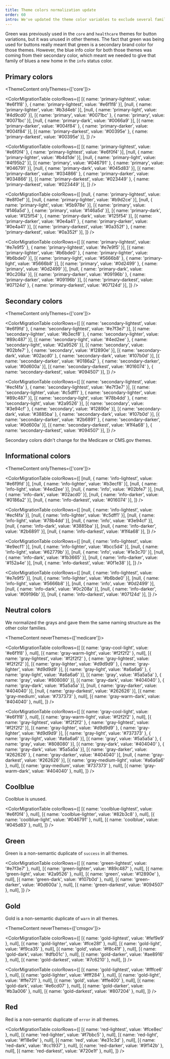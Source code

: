 ```yaml
---
title: Theme colors normalization update
order: 60
intro: We've updated the theme color variables to exclude several families of non-semantic color variables and generally normalize the use of color variables across themes
---
```



Green was previously used in the `core` and `healthcare` themes for button variations, but it was unused in other
themes. The fact that green was being used for buttons really meant that green is a
secondary brand color for those themes. However, the blue info color for both those themes
was coming from their secondary color, which meant we needed to give that family of blues
a new home in the `info` status color.

## Primary colors

<ThemeContent onlyThemes={['core']}>

<ColorMigrationTable
  colorRows={[
    [{ name: 'primary-lightest', value: '#e6f1f8' }, { name: 'primary-lightest', value: '#e6f1f8' }],
    [null,                                           { name: 'primary-lighter',  value: '#b3d4eb' }],
    [null,                                           { name: 'primary-light',    value: '#4d9cd0' }],
    [{ name: 'primary',          value: '#0071bc' }, { name: 'primary',          value: '#0071bc' }],
    [null,                                           { name: 'primary-dark',     value: '#0066a9' }],
    [{ name: 'primary-darker',   value: '#004f84' }, { name: 'primary-darker',   value: '#004f84' }],
    [{ name: 'primary-darkest',  value: '#00395e' }, { name: 'primary-darkest',  value: '#00395e' }],
  ]}
/>

</ThemeContent>
<ThemeContent onlyThemes={['healthcare']}>

<ColorMigrationTable
  colorRows={[
    [{ name: 'primary-lightest', value: '#e6f0f4' }, { name: 'primary-lightest', value: '#e6f0f4' }],
    [null,                                           { name: 'primary-lighter',  value: '#b4d1de' }],
    [null,                                           { name: 'primary-light',    value: '#4f95b2' }],
    [{ name: 'primary',          value: '#046791' }, { name: 'primary',          value: '#046791' }],
    [null,                                           { name: 'primary-dark',     value: '#045d83' }],
    [{ name: 'primary-darker',   value: '#034866' }, { name: 'primary-darker',   value: '#034866' }],
    [{ name: 'primary-darkest',  value: '#023449' }, { name: 'primary-darkest',  value: '#023449' }],
  ]}
/>

</ThemeContent>
<ThemeContent onlyThemes={['medicare']}>

<ColorMigrationTable
  colorRows={[
    [null,                                           { name: 'primary-lightest', value: '#e8f0ef' }],
    [null,                                           { name: 'primary-lighter',  value: '#b9d2ce' }],
    [null,                                           { name: 'primary-light',    value: '#5b978e' }],
    [{ name: 'primary',          value: '#146a5d' }, { name: 'primary',          value: '#146a5d' }],
    [{ name: 'primary-dark',     value: '#125f54' }, { name: 'primary-dark',     value: '#125f54' }],
    [{ name: 'primary-darker',   value: '#0e4a41' }, { name: 'primary-darker',   value: '#0e4a41' }],
    [{ name: 'primary-darkest',  value: '#0a352f' }, { name: 'primary-darkest',  value: '#0a352f' }],
  ]}
/>

</ThemeContent>
<ThemeContent onlyThemes={['cmsgov']}>

<ColorMigrationTable
  colorRows={[
    [{ name: 'primary-lightest', value: '#e7e9f5' }, { name: 'primary-lightest', value: '#e7e9f5' }],
    [{ name: 'primary-lighter',  value: '#b6bde0' }, { name: 'primary-lighter',  value: '#b6bde0' }],
    [{ name: 'primary-light',    value: '#5666b8' }, { name: 'primary-light',    value: '#5666b8' }],
    [{ name: 'primary',          value: '#0d2499' }, { name: 'primary',          value: '#0d2499' }],
    [null,                                           { name: 'primary-dark',     value: '#0c208a' }],
    [{ name: 'primary-darker',   value: '#09196b' }, { name: 'primary-darker',   value: '#09196b' }],
    [{ name: 'primary-darkest',  value: '#07124d' }, { name: 'primary-darkest',  value: '#07124d' }],
  ]}
/>

</ThemeContent>

## Secondary colors

<ThemeContent onlyThemes={['core']}>

<ColorMigrationTable
  colorRows={[
    [{ name: 'secondary-lightest', value: '#e6f9fd' }, { name: 'secondary-lightest',  value: '#e7f3e7' }],
    [{ name: 'secondary-lighter',  value: '#b3ecf8' }, { name: 'secondary-lighter',   value: '#89c487' }],
    [{ name: 'secondary-light',    value: '#4ed2ee' }, { name: 'secondary-light',     value: '#2a9526' }],
    [{ name: 'secondary',          value: '#02bfe7' }, { name: 'secondary',           value: '#12890e' }],
    [{ name: 'secondary-dark',     value: '#02acd0' }, { name: 'secondary-dark',      value: '#107b0d' }],
    [{ name: 'secondary-darker',   value: '#0186a2' }, { name: 'secondary-darker',    value: '#0d600a' }],
    [{ name: 'secondary-darkest',  value: '#016074' }, { name: 'secondary-darkest',   value: '#094507' }],
  ]}
/>

</ThemeContent>
<ThemeContent onlyThemes={['healthcare']}>

<ColorMigrationTable
  colorRows={[
    [{ name: 'secondary-lightest', value: '#ecf4fa' }, { name: 'secondary-lightest',  value: '#e7f3e7' }],
    [{ name: 'secondary-lighter',  value: '#c5dff1' }, { name: 'secondary-lighter',   value: '#89c487' }],
    [{ name: 'secondary-light',    value: '#78b4dd' }, { name: 'secondary-light',     value: '#2a9526' }],
    [{ name: 'secondary',          value: '#3e94cf' }, { name: 'secondary',           value: '#12890e' }],
    [{ name: 'secondary-dark',     value: '#3885ba' }, { name: 'secondary-dark',      value: '#107b0d' }],
    [{ name: 'secondary-darker',   value: '#2b6891' }, { name: 'secondary-darker',    value: '#0d600a' }],
    [{ name: 'secondary-darkest',  value: '#1f4a68' }, { name: 'secondary-darkest',   value: '#094507' }],
  ]}
/>

</ThemeContent>
<ThemeContent onlyThemes={['medicare', 'cmsgov']}>

Secondary colors didn't change for the Medicare or CMS.gov themes.

</ThemeContent>

## Informational colors

<ThemeContent onlyThemes={['core']}>

<ColorMigrationTable
  colorRows={[
    [null, { name: 'info-lightest', value: '#e6f9fd' }],
    [null, { name: 'info-lighter',  value: '#b3ecf8' }],
    [null, { name: 'info-light',    value: '#4ed2ee' }],
    [null, { name: 'info',          value: '#02bfe7' }],
    [null, { name: 'info-dark',     value: '#02acd0' }],
    [null, { name: 'info-darker',   value: '#0186a2' }],
    [null, { name: 'info-darkest',  value: '#016074' }],
  ]}
/>

</ThemeContent>
<ThemeContent onlyThemes={['healthcare']}>

<ColorMigrationTable
  colorRows={[
    [null, { name: 'info-lightest', value: '#ecf4fa' }],
    [null, { name: 'info-lighter',  value: '#c5dff1' }],
    [null, { name: 'info-light',    value: '#78b4dd' }],
    [null, { name: 'info',          value: '#3e94cf' }],
    [null, { name: 'info-dark',     value: '#3885ba' }],
    [null, { name: 'info-darker',   value: '#2b6891' }],
    [null, { name: 'info-darkest',  value: '#1f4a68' }],
  ]}
/>

</ThemeContent>
<ThemeContent onlyThemes={['medicare']}>

<ColorMigrationTable
  colorRows={[
    [null, { name: 'info-lightest', value: '#e9ecf1' }],
    [null, { name: 'info-lighter',  value: '#bcc5d4' }],
    [null, { name: 'info-light',    value: '#62779b' }],
    [null, { name: 'info',          value: '#1e3c70' }],
    [null, { name: 'info-dark',     value: '#1b3665' }],
    [null, { name: 'info-darker',   value: '#152a4e' }],
    [null, { name: 'info-darkest',  value: '#0f1e38' }],
  ]}
/>

</ThemeContent>
<ThemeContent onlyThemes={['cmsgov']}>

<ColorMigrationTable
  colorRows={[
    [null, { name: 'info-lightest', value: '#e7e9f5' }],
    [null, { name: 'info-lighter',  value: '#b6bde0' }],
    [null, { name: 'info-light',    value: '#5666b8' }],
    [null, { name: 'info',          value: '#0d2499' }],
    [null, { name: 'info-dark',     value: '#0c208a' }],
    [null, { name: 'info-darker',   value: '#09196b' }],
    [null, { name: 'info-darkest',  value: '#07124d' }],
  ]}
/>

</ThemeContent>



## Neutral colors

We normalized the grays and gave them the same naming structure as the other color families.

<ThemeContent neverThemes={['medicare']}>

<ColorMigrationTable
  colorRows={[
    [{ name: 'gray-cool-light', value: '#e6f1f8' }, null],
    [{ name: 'gray-warm-light', value: '#f2f2f2' }, null],
    [{ name: 'gray-lightest',   value: '#f2f2f2' }, { name: 'gray-lightest',  value: '#f2f2f2' }],
    [{ name: 'gray-lighter',    value: '#d9d9d9' }, { name: 'gray-lighter',   value: '#d9d9d9' }],
    [{ name: 'gray-light',      value: '#a6a6a6' }, { name: 'gray-light',     value: '#a6a6a6' }],
    [{ name: 'gray',            value: '#5a5a5a' }, { name: 'gray',           value: '#808080' }],
    [{ name: 'gray-dark',       value: '#404040' }, { name: 'gray-dark',      value: '#5a5a5a' }],
    [null,                                          { name: 'gray-darker',    value: '#404040' }],
    [null,                                          { name: 'gray-darkest',   value: '#262626' }],
    [{ name: 'gray-medium',     value: '#737373' }, null],
    [{ name: 'gray-warm-dark',  value: '#404040' }, null],
  ]}
/>

</ThemeContent>
<ThemeContent onlyThemes={['medicare']}>

<ColorMigrationTable
  colorRows={[
    [{ name: 'gray-cool-light',   value: '#e6f1f8' }, null],
    [{ name: 'gray-warm-light',   value: '#f2f2f2' }, null],
    [{ name: 'gray-lightest',     value: '#f2f2f2' }, { name: 'gray-lightest',  value: '#f2f2f2' }],
    [{ name: 'gray-lighter',      value: '#d9d9d9' }, { name: 'gray-lighter',   value: '#d9d9d9' }],
    [{ name: 'gray-light',        value: '#737373' }, { name: 'gray-light',     value: '#a6a6a6' }],
    [{ name: 'gray',              value: '#5a5a5a' }, { name: 'gray',           value: '#808080' }],
    [{ name: 'gray-dark',         value: '#404040' }, { name: 'gray-dark',      value: '#5a5a5a' }],
    [{ name: 'gray-darker',       value: '#262626' }, { name: 'gray-darker',    value: '#404040' }],
    [null,                                            { name: 'gray-darkest',   value: '#262626' }],
    [{ name: 'gray-medium-light', value: '#a6a6a6' }, null],
    [{ name: 'gray-medium',       value: '#737373' }, null],
    [{ name: 'gray-warm-dark',    value: '#404040' }, null],
  ]}
/>

</ThemeContent>

## Coolblue

Coolblue is unused.

<ColorMigrationTable
  colorRows={[
    [{ name: 'coolblue-lightest', value: '#e6f0f4' }, null],
    [{ name: 'coolblue-lighter',  value: '#82b3c8' }, null],
    [{ name: 'coolblue-light',    value: '#046791' }, null],
    [{ name: 'coolblue',          value: '#045d83' }, null],
  ]}
/>

## Green

Green is a non-semantic duplicate of `success` in all themes.

<ColorMigrationTable
  colorRows={[
    [{ name: 'green-lightest', value: '#e7f3e7' }, null],
    [{ name: 'green-lighter',  value: '#89c487' }, null],
    [{ name: 'green-light',    value: '#2a9526' }, null],
    [{ name: 'green',          value: '#12890e' }, null],
    [{ name: 'green-dark',     value: '#107b0d' }, null],
    [{ name: 'green-darker',   value: '#0d600a' }, null],
    [{ name: 'green-darkest',  value: '#094507' }, null],
  ]}
/>

## Gold

Gold is a non-semantic duplicate of `warn` in all themes.

<ThemeContent neverThemes={['cmsgov']}>

<ColorMigrationTable
  colorRows={[
    [{ name: 'gold-lightest', value: '#fef9e9' }, null],
    [{ name: 'gold-lighter',  value: '#fce28f' }, null],
    [{ name: 'gold-light',    value: '#f9ca35' }, null],
    [{ name: 'gold',          value: '#f8c41f' }, null],
    [{ name: 'gold-dark',     value: '#dfb01c' }, null],
    [{ name: 'gold-darker',   value: '#ae8916' }, null],
    [{ name: 'gold-darkest',  value: '#7c6210' }, null],
  ]}
/>

</ThemeContent>
<ThemeContent onlyThemes={['cmsgov']}>

<ColorMigrationTable
  colorRows={[
    [{ name: 'gold-lightest', value: '#fffce6' }, null],
    [{ name: 'gold-lighter',  value: '#fff284' }, null],
    [{ name: 'gold-light',    value: '#ffe721' }, null],
    [{ name: 'gold',          value: '#ffe400' }, null],
    [{ name: 'gold-dark',     value: '#e6cd07' }, null],
    [{ name: 'gold-darker',   value: '#b3a006' }, null],
    [{ name: 'gold-darkest',  value: '#807204' }, null],
  ]}
/>

</ThemeContent>

## Red

Red is a non-semantic duplicate of `error` in all themes.

<ColorMigrationTable
  colorRows={[
    [{ name: 'red-lightest', value: '#fce8ec' }, null],
    [{ name: 'red-lighter',  value: '#f7bbc5' }, null],
    [{ name: 'red-light',    value: '#f18e9e' }, null],
    [{ name: 'red',          value: '#e31c3d' }, null],
    [{ name: 'red-dark',     value: '#cc1937' }, null],
    [{ name: 'red-darker',   value: '#9f142b' }, null],
    [{ name: 'red-darkest',  value: '#720e1f' }, null],
  ]}
/>